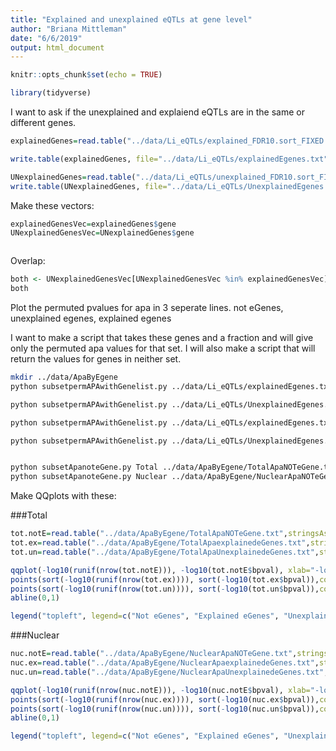 ```yaml
---
title: "Explained and unexplained eQTLs at gene level"
author: "Briana Mittleman"
date: "6/6/2019"
output: html_document
---
```


```r
knitr::opts_chunk$set(echo = TRUE)
```

```r
library(tidyverse)
```

I want to ask if the unexplained and explaiend eQTLs are in the same or different genes.  

```r
explainedGenes=read.table("../data/Li_eQTLs/explained_FDR10.sort_FIXED.txt", stringsAsFactors = F, col.names = c("chr", "snp", "gene") )%>% select(gene) %>% unique() 

write.table(explainedGenes, file="../data/Li_eQTLs/explainedEgenes.txt", col.names = F, row.names = F, quote = F, sep="\t")

UNexplainedGenes=read.table("../data/Li_eQTLs/unexplained_FDR10.sort_FIXED.txt", stringsAsFactors = F, col.names = c("chr", "snp", "gene") )%>% select(gene) %>% unique()
write.table(UNexplainedGenes, file="../data/Li_eQTLs/UnexplainedEgenes.txt",col.names = F, row.names = F, quote = F, sep="\t")
```


Make these vectors:

```r
explainedGenesVec=explainedGenes$gene
UNexplainedGenesVec=UNexplainedGenes$gene



```


Overlap:

```r

both <- UNexplainedGenesVec[UNexplainedGenesVec %in% explainedGenesVec]
both
```


Plot the permuted pvalues for apa in 3 seperate lines. not eGenes, unexplained egenes, explained egenes 


I want to make a script that takes these genes and a fraction and will give only the permuted apa values for that set. I will also make a script that will return the values for genes in neither set.  


```bash
mkdir ../data/ApaByEgene
python subsetpermAPAwithGenelist.py ../data/Li_eQTLs/explainedEgenes.txt Total ../data/ApaByEgene/TotalApaexplainedeGenes.txt

python subsetpermAPAwithGenelist.py ../data/Li_eQTLs/UnexplainedEgenes.txt Total ../data/ApaByEgene/TotalApaUnexplainedeGenes.txt

python subsetpermAPAwithGenelist.py ../data/Li_eQTLs/explainedEgenes.txt Nuclear ../data/ApaByEgene/NuclearApaexplainedeGenes.txt

python subsetpermAPAwithGenelist.py ../data/Li_eQTLs/UnexplainedEgenes.txt Nuclear ../data/ApaByEgene/NuclearApaUnexplainedeGenes.txt


python subsetApanoteGene.py Total ../data/ApaByEgene/TotalApaNOTeGene.txt
python subsetApanoteGene.py Nuclear ../data/ApaByEgene/NuclearApaNOTeGene.txt

```



Make QQplots with these:  

###Total
```r
tot.notE=read.table("../data/ApaByEgene/TotalApaNOTeGene.txt",stringsAsFactors = F,col.names = c("pid", "nvar", "shape1", "shape2", "dummy", "sid", "dist", "npval", "slope", "ppval", "bpval"))
tot.ex=read.table("../data/ApaByEgene/TotalApaexplainedeGenes.txt",stringsAsFactors = F,col.names = c("pid", "nvar", "shape1", "shape2", "dummy", "sid", "dist", "npval", "slope", "ppval", "bpval"))
tot.un=read.table("../data/ApaByEgene/TotalApaUnexplainedeGenes.txt",stringsAsFactors = F, col.names = c("pid", "nvar", "shape1", "shape2", "dummy", "sid", "dist", "npval", "slope", "ppval", "bpval") )
```


```r
qqplot(-log10(runif(nrow(tot.notE))), -log10(tot.notE$bpval), xlab="-log10(Uniform)", ylab="-log10(beta pval)", main="Total Apa")
points(sort(-log10(runif(nrow(tot.ex)))), sort(-log10(tot.ex$bpval)),col= alpha("Red"))
points(sort(-log10(runif(nrow(tot.un)))), sort(-log10(tot.un$bpval)),col= alpha("Blue"))
abline(0,1)

legend("topleft", legend=c("Not eGenes", "Explained eGenes", "Unexplained eGenes"),col=c("black", "red", "blue"), pch=16,bty = 'n')

```
###Nuclear  

```r
nuc.notE=read.table("../data/ApaByEgene/NuclearApaNOTeGene.txt",stringsAsFactors = F,col.names = c("pid", "nvar", "shape1", "shape2", "dummy", "sid", "dist", "npval", "slope", "ppval", "bpval"))
nuc.ex=read.table("../data/ApaByEgene/NuclearApaexplainedeGenes.txt",stringsAsFactors = F,col.names = c("pid", "nvar", "shape1", "shape2", "dummy", "sid", "dist", "npval", "slope", "ppval", "bpval"))
nuc.un=read.table("../data/ApaByEgene/NuclearApaUnexplainedeGenes.txt",stringsAsFactors = F, col.names = c("pid", "nvar", "shape1", "shape2", "dummy", "sid", "dist", "npval", "slope", "ppval", "bpval") )
```


```r
qqplot(-log10(runif(nrow(nuc.notE))), -log10(nuc.notE$bpval), xlab="-log10(Uniform)", ylab="-log10(beta pval)", main="Nuclear Apa")
points(sort(-log10(runif(nrow(nuc.ex)))), sort(-log10(nuc.ex$bpval)),col= alpha("Red"))
points(sort(-log10(runif(nrow(nuc.un)))), sort(-log10(nuc.un$bpval)),col= alpha("Blue"))
abline(0,1)

legend("topleft", legend=c("Not eGenes", "Explained eGenes", "Unexplained eGenes"),col=c("black", "red", "blue"), pch=16,bty = 'n')

```
